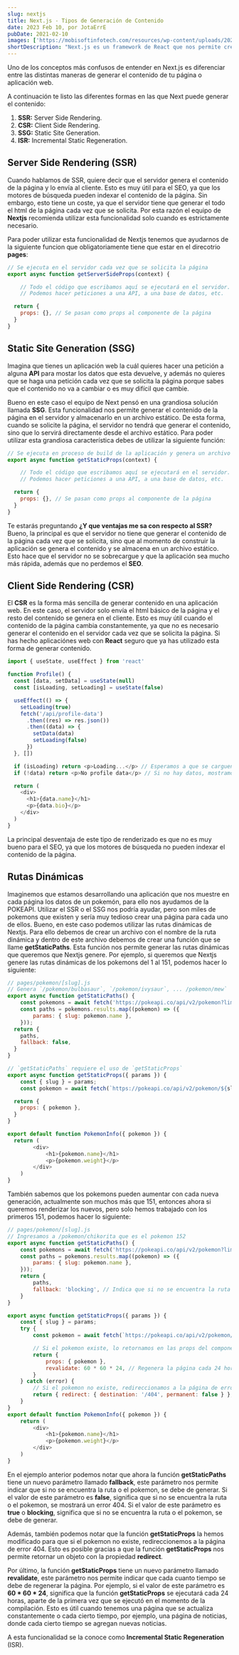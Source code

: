 ```yaml
---
slug: nextjs
title: Next.js - Tipos de Generación de Contenido
date: 2023 Feb 10, por JotaErrE
pubDate: 2021-02-10
images: ['https://mobisoftinfotech.com/resources/wp-content/uploads/2022/04/next-JS-framework.png']
shortDescription: "Next.js es un framework de React que nos permite crear aplicaciones web de forma sencilla y rápida. En este artículo veremos las diferentes formas de generar contenido en Next.js: SSG, SSR, ISR y SPA."
---
```


Uno de los conceptos más confusos de entender en Next.js es diferenciar entre las distintas maneras de generar el contenido de tu página o aplicación web.

A continuación te listo las diferentes formas en las que Next puede generar el contenido:

1. **SSR:** Server Side Rendering.
2. **CSR:** Client Side Rendering.
3. **SSG:** Static Site Generation.
4. **ISR:** Incremental Static Regeneration.

## Server Side Rendering (SSR)
Cuando hablamos de SSR, quiere decir que el servidor genera el contenido de la página y lo envía al cliente. Esto es muy útil para el SEO, ya que los motores de búsqueda pueden indexar el contenido de la página. Sin embargo, esto tiene un coste, ya que el servidor tiene que generar el todo el html de la página cada vez que se solicita. Por esta razón el equipo de **Nextjs** recomienda utilizar esta funcionalidad solo cuando es estrictamente necesario.

Para poder utilizar esta funcionalidad de Nextjs tenemos que ayudarnos de la siguiente funcion que obligatoriamente tiene que estar en el direcotrio **pages**:

```js
// Se ejecuta en el servidor cada vez que se solicita la página
export async function getServerSideProps(context) {

	// Todo el código que escribamos aquí se ejecutará en el servidor.
	// Podemos hacer peticiones a una API, a una base de datos, etc.

  return {
    props: {}, // Se pasan como props al componente de la página
  }
}
```

## Static Site Generation (SSG)
Imagina que tienes un aplicación web la cuál quieres hacer una petición a alguna **API** para mostar los datos que esta devuelve, y además no quieres que se haga una petición cada vez que se solicita la página porque sabes que el contenido no va a cambiar o es muy difícil que cambie.

Bueno en este caso el equipo de Next pensó en una grandiosa solución llamada **SSG**. Esta funcionalidad nos permite generar el contenido de la página en el servidor y almacenarlo en un archivo estático. De esta forma, cuando se solicite la página, el servidor no tendrá que generar el contenido, sino que lo servirá directamente desde el archivo estático. Para  poder utilizar esta grandiosa característica debes de utilizar la siguiente función:

```js
// Se ejecuta en proceso de build de la aplicación y genera un archivo estático
export async function getStaticProps(context) {

	// Todo el código que escribamos aquí se ejecutará en el servidor.
	// Podemos hacer peticiones a una API, a una base de datos, etc.

  return {
	props: {}, // Se pasan como props al componente de la página
  }
}
```
Te estarás preguntando **¿Y que ventajas me sa con respecto al SSR?** Bueno, la principal es que el servidor no tiene que generar el contenido de la página cada vez que se solicita, sino que al momento de construir la aplicación se genera el contenido y se almacena en un archivo estático. Esto hace que el servidor no se sobrecargue y que la aplicación sea mucho más rápida, además que no perdemos el **SEO**.


## Client Side Rendering (CSR)
El **CSR** es la forma más sencilla de generar contenido en una aplicación web. En este caso, el servidor solo envía el html básico de la página y el resto del contenido se genera en el cliente. Esto es muy útil cuando el contenido de la página cambia constantemente, ya que no es necesario generar el contenido en el servidor cada vez que se solicita la página. Si has hecho aplicaciónes web con **React** seguro que ya has utilizado esta forma de generar contenido.
```js
import { useState, useEffect } from 'react'

function Profile() {
  const [data, setData] = useState(null)
  const [isLoading, setLoading] = useState(false)

  useEffect(() => {
    setLoading(true)
    fetch('/api/profile-data')
      .then((res) => res.json())
      .then((data) => {
        setData(data)
        setLoading(false)
      })
  }, [])

  if (isLoading) return <p>Loading...</p> // Esperamos a que se carguen los datos
  if (!data) return <p>No profile data</p> // Si no hay datos, mostramos un mensaje de error

  return (
    <div>
      <h1>{data.name}</h1>
      <p>{data.bio}</p>
    </div>
  )
}
```

La principal desventaja de este tipo de renderizado es que no es muy bueno para el SEO, ya que los motores de búsqueda no pueden indexar el contenido de la página.

## Rutas Dinámicas

Imaginemos que estamos desarrollando una aplicación que nos muestre en cada página los datos de un pokemón, para ello nos ayudamos de la POKEAPI. Utilizar el SSR o el SSG nos podría ayudar, pero son miles de pokemons que existen y sería muy tedioso crear una página para cada uno de ellos. Bueno, en este caso podemos utilizar las rutas dinámicas de Nextjs. Para ello debemos de crear un archivo con el nombre de la ruta dinámica y dentro de este archivo debemos de crear una función que se llame **getStaticPaths**. Esta función nos permite generar las rutas dinámicas que queremos que Nextjs genere. Por ejemplo, si queremos que Nextjs genere las rutas dinámicas de los pokemons del 1 al 151, podemos hacer lo siguiente:

```js
// pages/pokemon/[slug].js
// Genera `/pokemon/bulbasaur`, `/pokemon/ivysaur`, ... /pokemon/mew`
export async function getStaticPaths() {
	const pokemons = await fetch('https://pokeapi.co/api/v2/pokemon?limit=151').then((res) => res.json())
	const paths = pokemons.results.map((pokemon) => ({
		params: { slug: pokemon.name },
	}));
  return {
    paths,
    fallback: false,
  }
}

// `getStaticPaths` requiere el uso de `getStaticProps`
export async function getStaticProps({ params }) {
	const { slug } = params;
	const pokemon = await fetch(`https://pokeapi.co/api/v2/pokemon/${slug}`).then((res) => res.json())

  return {
    props: { pokemon },
  }
}

export default function PokemonInfo({ pokemon }) {
  return (
		<div>
			<h1>{pokemon.name}</h1>
			<p>{pokemon.weight}</p>
		</div>
	)
}
```

También sabemos que los pokemons pueden aumentar con cada nueva generación, actualmente son muchos más que 151, entonces ahora si queremos renderizar los nuevos, pero solo hemos trabajado con los primeros 151, podemos hacer lo siguiente:

```js
// pages/pokemon/[slug].js
// Ingresamos a /pokemon/chikorita que es el pokemon 152
export async function getStaticPaths() {
	const pokemons = await fetch('https://pokeapi.co/api/v2/pokemon?limit=151').then((res) => res.json())
	const paths = pokemons.results.map((pokemon) => ({
		params: { slug: pokemon.name },
	}));
	return {
		paths,
		fallback: 'blocking', // Indica que si no se encuentra la ruta o el pokemon, se debe de generar
	}
}

export async function getStaticProps({ params }) {
	const { slug } = params;
	try {
		const pokemon = await fetch(`https://pokeapi.co/api/v2/pokemon/${slug}`).then((res) => res.json()); // https://pokeapi.co/api/v2/pokemon/chikorita

		// Si el pokemon existe, lo retornamos en las props del componente
		return {
			props: { pokemon },
			revalidate: 60 * 60 * 24, // Regenera la página cada 24 horas
		}
	} catch (error) {
		// Si el pokemon no existe, redireccionamos a la página de error 404
		return { redirect: { destination: '/404', permanent: false } };
	}
}
export default function PokemonInfo({ pokemon }) {
	return (
		<div>
			<h1>{pokemon.name}</h1>
			<p>{pokemon.weight}</p>
		</div>
	)
}
```

En el ejemplo anterior podemos notar que ahora la función **getStaticPaths** tiene un nuevo parámetro llamado **fallback**, este parámetro nos permite indicar que si no se encuentra la ruta o el pokemon, se debe de generar. Si el valor de este parámetro es **false**, significa que si no se encuentra la ruta o el pokemon, se mostrará un error 404. Si el valor de este parámetro es **true** o **blocking**, significa que si no se encuentra la ruta o el pokemon, se debe de generar.

Además, también podemos notar que la función **getStaticProps** la hemos modificado para que si el pokemon no existe, redireccionemos a la página de error 404. Esto es posible gracias a que la función **getStaticProps** nos permite retornar un objeto con la propiedad **redirect**.

Por último, la función **getStaticProps** tiene un nuevo parámetro llamado **revalidate**, este parámetro nos permite indicar que cada cuanto tiempo se debe de regenerar la página. Por ejemplo, si el valor de este parámetro es **60 \* 60 \* 24**, significa que la función **getStaticProps** se ejecutará cada 24 horas, aparte de la primera vez que se ejecutó en el momento de la compilación.
Esto es útil cuando tenemos una página que se actualiza constantemente o cada cierto tiempo, por ejemplo, una página de noticias, donde cada cierto tiempo se agregan nuevas noticias.

A esta funcionalidad se la conoce como **Incremental Static Regeneration** (ISR).
